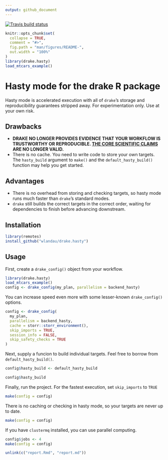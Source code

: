 ```yaml
---
output: github_document
---
```


[![Travis build status](https://travis-ci.org/wlandau/drake.hasty.svg?branch=master)](https://travis-ci.org/wlandau/drake.hasty)

<!-- README.md is generated from README.Rmd. Please edit that file -->

```r
knitr::opts_chunk$set(
  collapse = TRUE,
  comment = "#>",
  fig.path = "man/figures/README-",
  out.width = "100%"
)
library(drake.hasty)
load_mtcars_example()
```

# Hasty mode for the drake R package

Hasty mode is accelerated execution with all of `drake`'s storage and reproducibility guarantees stripped away. For experimentation only. Use at your own risk.

## Drawbacks

- **DRAKE NO LONGER PROVIDES EVIDENCE THAT YOUR WORKFLOW IS TRUSTWORTHY OR REPRODUCIBLE. [THE CORE SCIENTIFIC CLAIMS](https://github.com/ropensci/drake#reproducibility-with-confidence) ARE NO LONGER VALID.**
- There is no cache. You need to write code to store your own targets. The `hasty_build` argument to `make()` and the `default_hasty_build()` function may help you get started.

## Advantages

- There is no overhead from storing and checking targets, so hasty mode runs much faster than `drake`'s standard modes.
- `drake` still builds the correct targets in the correct order, waiting for dependencies to finish before advancing downstream.

## Installation

```r
library(remotes)
install_github("wlandau/drake.hasty")
```

## Usage

First, create a `drake_config()` object from your workflow.

```r
library(drake.hasty)
load_mtcars_example()
config <- drake_config(my_plan, parallelism = backend_hasty)
```

You can increase speed even more with some lesser-known `drake_config()` options.

```r
config <- drake_config(
  my_plan,
  parallelism = backend_hasty,
  cache = storr::storr_environment(),
  skip_imports = TRUE,
  session_info = FALSE,
  skip_safety_checks = TRUE
)
```

Next, supply a funcion to build individual targets. Feel free to borrow from `default_hasty_build()`.

```r
config$hasty_build <- default_hasty_build

config$hasty_build
```

Finally, run the project. For the fastest execution, set `skip_imports` to `TRUE`

```r
make(config = config)
```

There is no caching or checking in hasty mode, so your targets are never up to date.

```r
make(config = config)
```

If you have `clustermq` installed, you can use parallel computing.

```r
config$jobs <- 4
make(config = config)
```

```r
unlink(c("report.Rmd", "report.md"))
```
